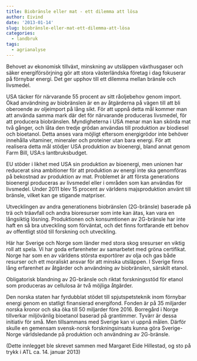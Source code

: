 ```yaml
---
title: Biobränsle eller mat - ett dilemma att lösa
author: Eivind
date: '2013-01-14'
slug: biobränsle-eller-mat-ett-dilemma-att-lösa
categories:
  - landbruk
tags:
  - agrianalyse
---
```


Behovet av ekonomisk tillväxt, minskning av utsläppen växthusgaser och säker energiförsörjning gör att stora västerländska företag i dag fokuserar på förnybar energi. Det ger upphov till ett dilemma mellan bränsle och livsmedel.

USA täcker för närvarande 55 procent av sitt råoljebehov genom import. Ökad användning av biobränslen är en av åtgärderna på vägen till att bli oberoende av oljeimport på lång sikt. För att uppnå detta mål kommer man att använda samma mark där det för närvarande produceras livsmedel, för att producera biobränslen. Myndigheterna i USA menar man kan skörda mat två gånger, och låta den tredje grödan användas till produktion av biodiesel och bioetanol. Detta anses vara möjligt eftersom energigrödor inte behöver innehålla vitaminer, mineraler och proteiner utan bara energi. För att realisera detta mål stödjer USA produktion av bioenergi, bland annat genom Farm Bill, USA:s lantbruksbudget.

EU stöder i likhet med USA sin produktion av bioenergi, men unionen har reducerat sina ambitioner för att produktion av energi inte ska genomföras på bekostnad av produktion av mat. Problemet är att första generations bioenergi produceras av livsmedel eller i områden som kan användas för livsmedel. Under 2011 blev 15 procent av världens majsproduktion använt till bränsle, vilket kan ge stigande matpriser.

Utvecklingen av andra generationens biobränslen (2G-bränsle) baserade på trä och träavfall och andra bioresurser som inte kan ätas, kan vara en långsiktig lösning. Produktionen och konsumtionen av 2G-bränsle har inte haft en så bra utveckling som förväntat, och det finns fortfarande ett behov av offentligt stöd till forskning och utveckling.

Här har Sverige och Norge som länder med stora skog sresurser en viktig roll att spela. Vi har goda erfarenheter av samarbetet med gröna certifikat. Norge har som en av världens största exportörer av olja och gas både resurser och
ett moraliskt ansvar för att minska utsläppen. I Sverige finns lång erfarenhet av åtgärder och användning av biobränslen, särskilt etanol.

Obligatorisk blandning av 2G-bränsle och riktat forskningsstöd för etanol som produceras av cellulosa är två möjliga åtgärder.

Den norska staten har fyrdubblat stödet till spjutspetsteknik inom förnybar energi genom en statligt finansierad energifond. Fonden är på 35 miljarder norska kronor och ska öka till 50 miljarder före 2016. Borregård i Norge tillverkar miljövänlig bioetanol baserad på grantimmer. Tyvärr är dessa initiativ för små. Men tillsammans med Sverige kan vi uppnå målen. Därför skulle en gemensam svensk-norsk forskningsinsats kunna göra Sverige-Norge världsledande på produktion och användning av 2G-bränsle.

(Dette innlegget ble skrevet sammen med Margaret Eide Hillestad, og sto på trykk i ATL ca. 14. januar 2013)